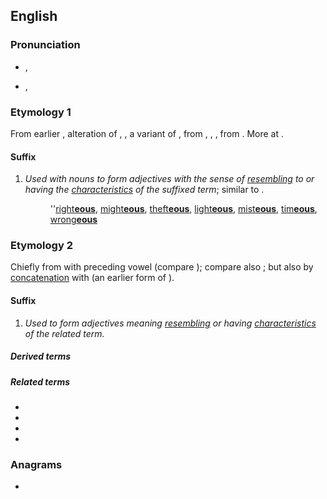==English==

===Pronunciation===
* {{a|GenAm}} {{enPR|-ēəs}}, {{IPA|en|/-i.əs/}}
* {{a|RP}} {{enPR|-ĭəs}}, {{IPA|en|/-ɪəs/}}

===Etymology 1===
From earlier {{m|en|-uous}}, alteration of {{m|en|-wose}}, {{m|en|-wos}}, a variant of {{m|en|-wise}}, from {{cog|enm|-wise}}, {{m|en|-wis}}, {{m|enm|-wys}}, from {{cog|ang|-wīs||-wise}}. More at {{l|en|-wise}}.

====Suffix====
{{en-suffix}}

# ''Used with nouns to form adjectives with the sense of [[resembling]] to or having the [[characteristic]]s of the suffixed term''; similar to {{m|en|-ous}}.
#: ''[[righteous|right'''eous''']], [[mighteous|might'''eous''']], [[thefteous|theft'''eous''']], [[lighteous|light'''eous''']], [[misteous|mist'''eous''']], [[timeous|tim'''eous''']], [[wrongeous|wrong'''eous''']]

===Etymology 2===
Chiefly from {{m|en|-ous}} with preceding vowel (compare {{m|en|-ious}}); compare also {{cog|la|-eus}}; but also by [[concatenation]] with {{cog|en|-te}} (an earlier form of {{m|en|-ty}}).

====Suffix====
{{en-suffix}}

# ''Used to form adjectives meaning [[resembling]] or having [[characteristic]]s of the related term.''

=====Derived terms=====
{{suffixsee|en}}

=====Related terms=====
* {{l|en|-aceous}}
* {{l|en|-aneous}}
* {{l|en|-ious}}
* {{l|en|-uous}}

===Anagrams===
* {{anagrams|en|a=eosu|Ouse|ouse}}
